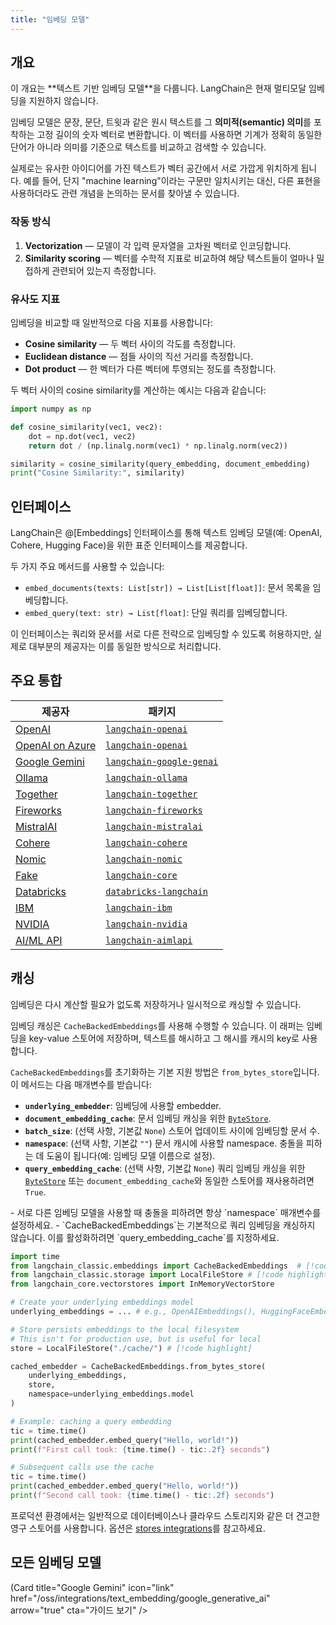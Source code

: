 ```yaml
---
title: "임베딩 모델"
---
```


## 개요

<Note>
이 개요는 **텍스트 기반 임베딩 모델**을 다룹니다. LangChain은 현재 멀티모달 임베딩을 지원하지 않습니다.
</Note>

임베딩 모델은 문장, 문단, 트윗과 같은 원시 텍스트를 그 **의미적(semantic) 의미**를 포착하는 고정 길이의 숫자 벡터로 변환합니다. 이 벡터를 사용하면 기계가 정확히 동일한 단어가 아니라 의미를 기준으로 텍스트를 비교하고 검색할 수 있습니다.

실제로는 유사한 아이디어를 가진 텍스트가 벡터 공간에서 서로 가깝게 위치하게 됩니다. 예를 들어, 단지 "machine learning"이라는 구문만 일치시키는 대신, 다른 표현을 사용하더라도 관련 개념을 논의하는 문서를 찾아낼 수 있습니다.

### 작동 방식

1. **Vectorization** — 모델이 각 입력 문자열을 고차원 벡터로 인코딩합니다.
2. **Similarity scoring** — 벡터를 수학적 지표로 비교하여 해당 텍스트들이 얼마나 밀접하게 관련되어 있는지 측정합니다.

### 유사도 지표

임베딩을 비교할 때 일반적으로 다음 지표를 사용합니다:

* **Cosine similarity** — 두 벡터 사이의 각도를 측정합니다.
* **Euclidean distance** — 점들 사이의 직선 거리를 측정합니다.
* **Dot product** — 한 벡터가 다른 벡터에 투영되는 정도를 측정합니다.

두 벡터 사이의 cosine similarity를 계산하는 예시는 다음과 같습니다:

```python
import numpy as np

def cosine_similarity(vec1, vec2):
    dot = np.dot(vec1, vec2)
    return dot / (np.linalg.norm(vec1) * np.linalg.norm(vec2))

similarity = cosine_similarity(query_embedding, document_embedding)
print("Cosine Similarity:", similarity)
```

## 인터페이스

LangChain은 @[Embeddings] 인터페이스를 통해 텍스트 임베딩 모델(예: OpenAI, Cohere, Hugging Face)을 위한 표준 인터페이스를 제공합니다.

두 가지 주요 메서드를 사용할 수 있습니다:

* `embed_documents(texts: List[str]) → List[List[float]]`: 문서 목록을 임베딩합니다.
* `embed_query(text: str) → List[float]`: 단일 쿼리를 임베딩합니다.

<Note>
이 인터페이스는 쿼리와 문서를 서로 다른 전략으로 임베딩할 수 있도록 허용하지만, 실제로 대부분의 제공자는 이를 동일한 방식으로 처리합니다.
</Note>

## 주요 통합

| 제공자                                                               | 패키지                                                                                                                                                            |
|------------------------------------------------------------------------|--------------------------------------------------------------------------------------------------------------------------------------------------------------------|
| [OpenAI](/oss/integrations/text_embedding/openai)                      | [`langchain-openai`](https://python.langchain.com/api_reference/openai/chat_models/langchain_openai.chat_models.base.ChatOpenAI.html)                              |
| [OpenAI on Azure](/oss/integrations/text_embedding/azure_openai)       | [`langchain-openai`](https://python.langchain.com/api_reference/openai/embeddings/langchain_openai.embeddings.azure.AzureOpenAIEmbeddings.html)                    |
| [Google Gemini](/oss/integrations/text_embedding/google_generative_ai) | [`langchain-google-genai`](https://python.langchain.com/api_reference/google_genai/embeddings/langchain_google_genai.embeddings.GoogleGenerativeAIEmbeddings.html) |
| [Ollama](/oss/integrations/text_embedding/ollama)                      | [`langchain-ollama`](https://python.langchain.com/api_reference/ollama/embeddings/langchain_ollama.embeddings.OllamaEmbeddings.html)                               |
| [Together](/oss/integrations/text_embedding/together)                  | [`langchain-together`](https://python.langchain.com/api_reference/together/embeddings/langchain_together.embeddings.TogetherEmbeddings.html)                       |
| [Fireworks](/oss/integrations/text_embedding/fireworks)                | [`langchain-fireworks`](https://python.langchain.com/api_reference/fireworks/embeddings/langchain_fireworks.embeddings.FireworksEmbeddings.html)                   |
| [MistralAI](/oss/integrations/text_embedding/mistralai)                | [`langchain-mistralai`](https://python.langchain.com/api_reference/mistralai/embeddings/langchain_mistralai.embeddings.MistralAIEmbeddings.html)                   |
| [Cohere](/oss/integrations/text_embedding/cohere)                      | [`langchain-cohere`](https://python.langchain.com/api_reference/community/llms/langchain_community.llms.cohere.Cohere.html)                                        |
| [Nomic](/oss/integrations/text_embedding/nomic)                        | [`langchain-nomic`](https://python.langchain.com/api_reference/nomic/embeddings/langchain_nomic.embeddings.NomicEmbeddings.html)                                   |
| [Fake](/oss/integrations/text_embedding/fake)                          | [`langchain-core`](https://python.langchain.com/api_reference/core/embeddings/langchain_core.embeddings.fake.FakeEmbeddings.html)                                  |
| [Databricks](/oss/integrations/text_embedding/databricks)              | [`databricks-langchain`](https://api-docs.databricks.com/python/databricks-ai-bridge/latest/databricks_langchain.html#databricks_langchain.DatabricksEmbeddings)   |
| [IBM](/oss/integrations/text_embedding/ibm_watsonx)                    | [`langchain-ibm`](https://python.langchain.com/api_reference/ibm/embeddings/langchain_ibm.embeddings.WatsonxEmbeddings.html)                                       |
| [NVIDIA](/oss/integrations/text_embedding/nvidia_ai_endpoints)         | [`langchain-nvidia`](https://python.langchain.com/api_reference/nvidia_ai_endpoints/embeddings/langchain_nvidia_ai_endpoints.embeddings.NVIDIAEmbeddings.html)     |
| [AI/ML API](/oss/integrations/text_embedding/aimlapi)                  | [`langchain-aimlapi`](https://python.langchain.com/api_reference/aimlapi/embeddings/langchain_aimlapi.embeddings.AimlapiEmbeddings.html)                           |


## 캐싱

임베딩은 다시 계산할 필요가 없도록 저장하거나 일시적으로 캐싱할 수 있습니다.

임베딩 캐싱은 `CacheBackedEmbeddings`를 사용해 수행할 수 있습니다. 이 래퍼는 임베딩을 key-value 스토어에 저장하며, 텍스트를 해시하고 그 해시를 캐시의 key로 사용합니다.

`CacheBackedEmbeddings`를 초기화하는 기본 지원 방법은 `from_bytes_store`입니다. 이 메서드는 다음 매개변수를 받습니다:

- **`underlying_embedder`**: 임베딩에 사용할 embedder.
- **`document_embedding_cache`**: 문서 임베딩 캐싱을 위한 [`ByteStore`](/oss/integrations/stores/).
- **`batch_size`**: (선택 사항, 기본값 `None`) 스토어 업데이트 사이에 임베딩할 문서 수.
- **`namespace`**: (선택 사항, 기본값 `""`) 문서 캐시에 사용할 namespace. 충돌을 피하는 데 도움이 됩니다(예: 임베딩 모델 이름으로 설정).
- **`query_embedding_cache`**: (선택 사항, 기본값 `None`) 쿼리 임베딩 캐싱을 위한 [`ByteStore`](/oss/integrations/stores/) 또는 `document_embedding_cache`와 동일한 스토어를 재사용하려면 `True`.

<Important>
- 서로 다른 임베딩 모델을 사용할 때 충돌을 피하려면 항상 `namespace` 매개변수를 설정하세요.
- `CacheBackedEmbeddings`는 기본적으로 쿼리 임베딩을 캐싱하지 않습니다. 이를 활성화하려면 `query_embedding_cache`를 지정하세요.
</Important>

```python
import time
from langchain_classic.embeddings import CacheBackedEmbeddings  # [!code highlight]
from langchain_classic.storage import LocalFileStore # [!code highlight]
from langchain_core.vectorstores import InMemoryVectorStore

# Create your underlying embeddings model
underlying_embeddings = ... # e.g., OpenAIEmbeddings(), HuggingFaceEmbeddings(), etc.

# Store persists embeddings to the local filesystem
# This isn't for production use, but is useful for local
store = LocalFileStore("./cache/") # [!code highlight]

cached_embedder = CacheBackedEmbeddings.from_bytes_store(
    underlying_embeddings,
    store,
    namespace=underlying_embeddings.model
)

# Example: caching a query embedding
tic = time.time()
print(cached_embedder.embed_query("Hello, world!"))
print(f"First call took: {time.time() - tic:.2f} seconds")

# Subsequent calls use the cache
tic = time.time()
print(cached_embedder.embed_query("Hello, world!"))
print(f"Second call took: {time.time() - tic:.2f} seconds")
```

프로덕션 환경에서는 일반적으로 데이터베이스나 클라우드 스토리지와 같은 더 견고한 영구 스토어를 사용합니다. 옵션은 [stores integrations](/oss/integrations/stores/)를 참고하세요.

## 모든 임베딩 모델

<Columns cols={3}>
<Card title="Aleph Alpha" icon="link" href="/oss/integrations/text_embedding/aleph_alpha" arrow="true" cta="가이드 보기" />
<Card title="Anyscale" icon="link" href="/oss/integrations/text_embedding/anyscale" arrow="true" cta="가이드 보기" />
<Card title="Ascend" icon="link" href="/oss/integrations/text_embedding/ascend" arrow="true" cta="가이드 보기" />
<Card title="AI/ML API" icon="link" href="/oss/integrations/text_embedding/aimlapi" arrow="true" cta="가이드 보기" />
<Card title="AwaDB" icon="link" href="/oss/integrations/text_embedding/awadb" arrow="true" cta="가이드 보기" />
<Card title="AzureOpenAI" icon="link" href="/oss/integrations/text_embedding/azure_openai" arrow="true" cta="가이드 보기" />
<Card title="Baichuan Text Embeddings" icon="link" href="/oss/integrations/text_embedding/baichuan" arrow="true" cta="가이드 보기" />
<Card title="Baidu Qianfan" icon="link" href="/oss/integrations/text_embedding/baidu_qianfan_endpoint" arrow="true" cta="가이드 보기" />
<Card title="Baseten" icon="link" href="/oss/integrations/text_embedding/baseten" arrow="true" cta="가이드 보기" />
<Card title="Bedrock" icon="link" href="/oss/integrations/text_embedding/bedrock" arrow="true" cta="가이드 보기" />
<Card title="BGE on Hugging Face" icon="link" href="/oss/integrations/text_embedding/bge_huggingface" arrow="true" cta="가이드 보기" />
<Card title="Bookend AI" icon="link" href="/oss/integrations/text_embedding/bookend" arrow="true" cta="가이드 보기" />
<Card title="Clarifai" icon="link" href="/oss/integrations/text_embedding/clarifai" arrow="true" cta="가이드 보기" />
<Card title="Cloudflare Workers AI" icon="link" href="/oss/integrations/text_embedding/cloudflare_workersai" arrow="true" cta="가이드 보기" />
<Card title="Clova Embeddings" icon="link" href="/oss/integrations/text_embedding/clova" arrow="true" cta="가이드 보기" />
<Card title="Cohere" icon="link" href="/oss/integrations/text_embedding/cohere" arrow="true" cta="가이드 보기" />
<Card title="DashScope" icon="link" href="/oss/integrations/text_embedding/dashscope" arrow="true" cta="가이드 보기" />
<Card title="Databricks" icon="link" href="/oss/integrations/text_embedding/databricks" arrow="true" cta="가이드 보기" />
<Card title="DeepInfra" icon="link" href="/oss/integrations/text_embedding/deepinfra" arrow="true" cta="가이드 보기" />
<Card title="EDEN AI" icon="link" href="/oss/integrations/text_embedding/edenai" arrow="true" cta="가이드 보기" />
<Card title="Elasticsearch" icon="link" href="/oss/integrations/text_embedding/elasticsearch" arrow="true" cta="가이드 보기" />
<Card title="Embaas" icon="link" href="/oss/integrations/text_embedding/embaas" arrow="true" cta="가이드 보기" />
<Card title="Fake Embeddings" icon="link" href="/oss/integrations/text_embedding/fake" arrow="true" cta="가이드 보기" />
<Card title="FastEmbed by Qdrant" icon="link" href="/oss/integrations/text_embedding/fastembed" arrow="true" cta="가이드 보기" />
<Card title="Fireworks" icon="link" href="/oss/integrations/text_embedding/fireworks" arrow="true" cta="가이드 보기" />
(Card title="Google Gemini" icon="link" href="/oss/integrations/text_embedding/google_generative_ai" arrow="true" cta="가이드 보기" />
<Card title="Google Vertex AI" icon="link" href="/oss/integrations/text_embedding/google_vertex_ai_palm" arrow="true" cta="가이드 보기" />
<Card title="GPT4All" icon="link" href="/oss/integrations/text_embedding/gpt4all" arrow="true" cta="가이드 보기" />
<Card title="Gradient" icon="link" href="/oss/integrations/text_embedding/gradient" arrow="true" cta="가이드 보기" />
<Card title="GreenNode" icon="link" href="/oss/integrations/text_embedding/greennode" arrow="true" cta="가이드 보기" />
<Card title="Hugging Face" icon="link" href="/oss/integrations/text_embedding/huggingfacehub" arrow="true" cta="가이드 보기" />
<Card title="IBM watsonx.ai" icon="link" href="/oss/integrations/text_embedding/ibm_watsonx" arrow="true" cta="가이드 보기" />
<Card title="Infinity" icon="link" href="/oss/integrations/text_embedding/infinity" arrow="true" cta="가이드 보기" />
<Card title="Instruct Embeddings" icon="link" href="/oss/integrations/text_embedding/instruct_embeddings" arrow="true" cta="가이드 보기" />
<Card title="IPEX-LLM CPU" icon="link" href="/oss/integrations/text_embedding/ipex_llm" arrow="true" cta="가이드 보기" />
<Card title="IPEX-LLM GPU" icon="link" href="/oss/integrations/text_embedding/ipex_llm_gpu" arrow="true" cta="가이드 보기" />
<Card title="Intel Extension for Transformers" icon="link" href="/oss/integrations/text_embedding/itrex" arrow="true" cta="가이드 보기" />
<Card title="Jina" icon="link" href="/oss/integrations/text_embedding/jina" arrow="true" cta="가이드 보기" />
<Card title="John Snow Labs" icon="link" href="/oss/integrations/text_embedding/johnsnowlabs_embedding" arrow="true" cta="가이드 보기" />
<Card title="LASER" icon="link" href="/oss/integrations/text_embedding/laser" arrow="true" cta="가이드 보기" />
<Card title="Lindorm" icon="link" href="/oss/integrations/text_embedding/lindorm" arrow="true" cta="가이드 보기" />
<Card title="Llama.cpp" icon="link" href="/oss/integrations/text_embedding/llamacpp" arrow="true" cta="가이드 보기" />
<Card title="LLMRails" icon="link" href="/oss/integrations/text_embedding/llm_rails" arrow="true" cta="가이드 보기" />
<Card title="LocalAI" icon="link" href="/oss/integrations/text_embedding/localai" arrow="true" cta="가이드 보기" />
<Card title="MiniMax" icon="link" href="/oss/integrations/text_embedding/minimax" arrow="true" cta="가이드 보기" />
<Card title="MistralAI" icon="link" href="/oss/integrations/text_embedding/mistralai" arrow="true" cta="가이드 보기" />
<Card title="Model2Vec" icon="link" href="/oss/integrations/text_embedding/model2vec" arrow="true" cta="가이드 보기" />
<Card title="ModelScope" icon="link" href="/oss/integrations/text_embedding/modelscope_embedding" arrow="true" cta="가이드 보기" />
<Card title="MosaicML" icon="link" href="/oss/integrations/text_embedding/mosaicml" arrow="true" cta="가이드 보기" />
<Card title="Naver" icon="link" href="/oss/integrations/text_embedding/naver" arrow="true" cta="가이드 보기" />
<Card title="Nebius" icon="link" href="/oss/integrations/text_embedding/nebius" arrow="true" cta="가이드 보기" />
<Card title="Netmind" icon="link" href="/oss/integrations/text_embedding/netmind" arrow="true" cta="가이드 보기" />
<Card title="NLP Cloud" icon="link" href="/oss/integrations/text_embedding/nlp_cloud" arrow="true" cta="가이드 보기" />
<Card title="Nomic" icon="link" href="/oss/integrations/text_embedding/nomic" arrow="true" cta="가이드 보기" />
<Card title="NVIDIA NIMs" icon="link" href="/oss/integrations/text_embedding/nvidia_ai_endpoints" arrow="true" cta="가이드 보기" />
<Card title="Oracle Cloud Infrastructure" icon="link" href="/oss/integrations/text_embedding/oci_generative_ai" arrow="true" cta="가이드 보기" />
<Card title="Ollama" icon="link" href="/oss/integrations/text_embedding/ollama" arrow="true" cta="가이드 보기" />
<Card title="OpenClip" icon="link" href="/oss/integrations/text_embedding/open_clip" arrow="true" cta="가이드 보기" />
<Card title="OpenAI" icon="link" href="/oss/integrations/text_embedding/openai" arrow="true" cta="가이드 보기" />
<Card title="OpenVINO" icon="link" href="/oss/integrations/text_embedding/openvino" arrow="true" cta="가이드 보기" />
<Card title="Optimum Intel" icon="link" href="/oss/integrations/text_embedding/optimum_intel" arrow="true" cta="가이드 보기" />
<Card title="Oracle AI Vector Search" icon="link" href="/oss/integrations/text_embedding/oracleai" arrow="true" cta="가이드 보기" />
<Card title="OVHcloud" icon="link" href="/oss/integrations/text_embedding/ovhcloud" arrow="true" cta="가이드 보기" />
<Card title="Pinecone Embeddings" icon="link" href="/oss/integrations/text_embedding/pinecone" arrow="true" cta="가이드 보기" />
<Card title="PredictionGuard" icon="link" href="/oss/integrations/text_embedding/predictionguard" arrow="true" cta="가이드 보기" />
<Card title="PremAI" icon="link" href="/oss/integrations/text_embedding/premai" arrow="true" cta="가이드 보기" />
<Card title="SageMaker" icon="link" href="/oss/integrations/text_embedding/sagemaker-endpoint" arrow="true" cta="가이드 보기" />
<Card title="SambaNovaCloud" icon="link" href="/oss/integrations/text_embedding/sambanova" arrow="true" cta="가이드 보기" />
<Card title="SambaStudio" icon="link" href="/oss/integrations/text_embedding/sambastudio" arrow="true" cta="가이드 보기" />
<Card title="Self Hosted" icon="link" href="/oss/integrations/text_embedding/self-hosted" arrow="true" cta="가이드 보기" />
<Card title="Sentence Transformers" icon="link" href="/oss/integrations/text_embedding/sentence_transformers" arrow="true" cta="가이드 보기" />
<Card title="Solar" icon="link" href="/oss/integrations/text_embedding/solar" arrow="true" cta="가이드 보기" />
<Card title="SpaCy" icon="link" href="/oss/integrations/text_embedding/spacy_embedding" arrow="true" cta="가이드 보기" />
<Card title="SparkLLM" icon="link" href="/oss/integrations/text_embedding/sparkllm" arrow="true" cta="가이드 보기" />
<Card title="TensorFlow Hub" icon="link" href="/oss/integrations/text_embedding/tensorflowhub" arrow="true" cta="가이드 보기" />
<Card title="Text Embeddings Inference" icon="link" href="/oss/integrations/text_embedding/text_embeddings_inference" arrow="true" cta="가이드 보기" />
<Card title="TextEmbed" icon="link" href="/oss/integrations/text_embedding/textembed" arrow="true" cta="가이드 보기" />
<Card title="Titan Takeoff" icon="link" href="/oss/integrations/text_embedding/titan_takeoff" arrow="true" cta="가이드 보기" />
<Card title="Together AI" icon="link" href="/oss/integrations/text_embedding/together" arrow="true" cta="가이드 보기" />
<Card title="Upstage" icon="link" href="/oss/integrations/text_embedding/upstage" arrow="true" cta="가이드 보기" />
<Card title="Volc Engine" icon="link" href="/oss/integrations/text_embedding/volcengine" arrow="true" cta="가이드 보기" />
<Card title="Voyage AI" icon="link" href="/oss/integrations/text_embedding/voyageai" arrow="true" cta="가이드 보기" />
<Card title="Xinference" icon="link" href="/oss/integrations/text_embedding/xinference" arrow="true" cta="가이드 보기" />
<Card title="YandexGPT" icon="link" href="/oss/integrations/text_embedding/yandex" arrow="true" cta="가이드 보기" />
<Card title="ZhipuAI" icon="link" href="/oss/integrations/text_embedding/zhipuai" arrow="true" cta="가이드 보기" />
</Columns>